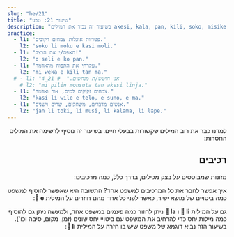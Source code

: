 ```yaml
---
slug: "he/21"
title: "שיעור 21: טבע"
description: "בשיעור זה נכיר את המילים akesi, kala, pan, kili, soko, misikeke, namako!"
practice:
  - l1: "פטריות אוכלות צמחים רקובים."
    l2: "soko li moku e kasi moli."
  - l1: "תאפה/י את הבצק!"
    l2: "o seli e ko pan."
  - l1: "עקרתי את התפוח מהאדמה."
    l2: "mi weka e kili tan ma."
  # - l1: "אני חושש/ת מנחשים."  # 21_4
    # l2: "mi pilin monsuta tan akesi linja."
  - l1: "צמחים זקוקים למים, אור ואדמה."
    l2: "kasi li wile e telo, e suno, e ma."
  - l1: "אנשים מדברים, משחקים, שרים וישנים."
    l2: "jan li toki, li musi, li kalama, li lape."
---
```



<div dir="rtl">

למדנו כבר את רוב המילים שקשורות בבעלי חיים. בשיעור זה נוסיף לרשימה את המילים החסרות:

<List>
  <Word sl="akesi" m="לטאה או זחל כמו נחש או צפרדע" />
  <Word
    sl="kala"
    m="דג או יצור ימי כמו סלמון, לוויתן, כריש או תמנן"
  />
  <Word sl="pan" m="מזון עמילני כמו חיטה, תפוח אדמה, לחם, או פסטה" />
  <Word sl="kili" m="פרי או ירק" />
  <Word sl="soko" m="פטריה" />
  <Word sl="misikeke" m="תרופה" />
  <Word sl="namako" m="תבלין, קישוט, דבר מה שמוסיפים למשהו קיים" />
  <Sentence sl="soko li kili nasa." m="פטריות הן צמחים מוזרים." />
  <Sentence
    sl="kala suli li alasa e kala lili."
    m="דג גדול מנסה לצוד דג קטן."
  />
  <Sentence
    sl="mi o moku e misikeke lon tenpo mute."
    m="אני צריך/ה לקחת תרופות בקביעות."
  />
</List>

## רכיבים

מזונות שמבוססים על בצק מכילים, בדרך כלל, כמה מרכיבים:

<List>
  <Sentence sp="󱥋󱤧󱤓󱤉󱥢" sl="pan li jo <u>e soweli</u>." m="הפיצה מכילה בשר." />
  <Sentence sp="󱥋󱤧󱤓󱤉󱤚" sl="pan li jo <u>e kili</u>." m="הפיצה מכילה ירקות." />
  <Sentence sp="󱥋󱤧󱤓󱤉󱥸" sl="pan li jo <u>e namako</u>." m="הפיצה מכילה תבלינים." />
</List>

איך אפשר לחבר את כל המרכיבים למשפט אחד? התשובה היא שאפשר להוסיף למשפט כמה ביטויים של מושא ישיר, כאשר לפני כל אחד מהם חוזרים על המילית  **󱤉 e**:

<List>
  <Sentence
    sl="pan li jo e soweli e kili e namako."
    m="הפיצה מכילה בשר, ירקות ותבלינים"
  />
</List>

גם על המילית **󱤧 li** ו **󱤡 la** ניתן לחזור כמה פעמים במשפט אחד, ולמעשה ניתן גם להוסיף כמה מילות יחס כדי להרחיב את המשפט עם ביטויי יחס שונים (זמן, מקום, סיבה וכו'). בשיעור הזה נביא דוגמא של משפט שיש בו חזרה על המילית **󱤧 li**: 

<List>
  <Sentence sl="jan li alasa e kala." m="האיש/ה דג/ה דגים." />
  <Sentence sl="jan li seli e ona." m="האיש/ה מבשל/ת אותם." />
  <Sentence sl="jan li moku e ona." m="האיש/ה אוכל/ת אותם." />
  <Sentence sl="jan li alasa e kala, li seli e ona, li moku e ona." 
		m="האיש/ה דג/ה דגים, מבשל/ת אותם, ואוכל/ת אותם." />
</List>

<Practice exercises={frontmatter.practice} client:load />

</div>
